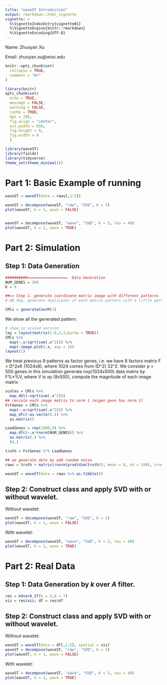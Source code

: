```yaml
---
title: "waveST Introduction"
output: rmarkdown::html_vignette
vignette: >
  %\VignetteIndexEntry{vignette01}
  %\VignetteEngine{knitr::rmarkdown}
  %\VignetteEncoding{UTF-8}
---
```

Name: Zhuoyan Xu

Email: zhuoyan.xu@wisc.edu

```r
knitr::opts_chunk$set(
  collapse = TRUE,
  comment = "#>"
)

library(knitr)
opts_chunk$set(
  echo = TRUE,
  message = FALSE,
  warning = FALSE,
  cache = TRUE,
  dpi = 200,
  fig.align = "center",
  out.width = 650,
  fig.height = 8,
  fig.width = 8
  )
```

```r
library(waveST)
library(fields)
library(tidyverse)
theme_set(theme_minimal())
```



# Part 1: Basic Example of running 
```r
waveST = waveST(data = raws[,1:5])

waveST = decompose(waveST, "raw", "SVD", K = 5)
plot(waveST, k = 1, wave = FALSE)


waveST = decompose(waveST, "wave", "SVD", K = 5, tau = 40)
plot(waveST, k = 1, wave = TRUE)
```


# Part 2: Simulation
## Step 1: Data Generation
```r
##########==================  Data Generation
NUM_GENES = 300
K = 9

##== Step 1. generate coordinate matrix image with different patterns
# @N_dup, generate duplicates of each matrix pattern with a little permutation 

CMls = generateCoorM(1)
```


We show all the generated pattern:
```r
# show in scaled version
lay = layout(matrix(1:9,3,3,byrow = TRUE))
CMls %>%
  map(~.x/sqrt(sum(.x^2))) %>%
  map(~image.plot(.x, asp = 1))
layout(1)
```

We treat previous 9 patterns as factor genes, i.e. we have 8 factors matrix F = D^2xK (1024x8), where 1024 comes from (D^2) 32^2. We consider p = 500 genes in this simulation generate nxp(1024x500) data matrix by F%*%V, where V is \code{K}xp (8x500), compute the magnitude of each image matrix

```r
scales = CMls %>% 
  map_dbl(~sqrt(sum(.x^2)))
## rescale each image matrix to norm 1 (eigen gene has norm 1)
FctGenes = CMls %>% 
  map(~.x/sqrt(sum(.x^2))) %>%
  map_dfc(~as.vector(.)) %>% 
  as.matrix()

LoadGenes = rep(1000,9) %>%
  map_dfc(~.x*rnorm(NUM_GENES)) %>%
  as.matrix(.) %>%
  t(.)

truth = FctGenes %*% LoadGenes

## we generate data by add random noise
raws = truth + matrix(rnorm(prod(dim(truth)), mean = 0, sd = 190), nrow = dim(truth)[1], ncol = dim(truth)[2])

waveST = waveST(data = raws %>% as.tibble())
```

## Step 2: Construct class and apply SVD with or without wavelet.
Without wavelet:
```r
waveST = decompose(waveST, "raw", "SVD", K = 5)
plot(waveST, k = 1, wave = FALSE)
```

With wavelet:
```r
waveST = decompose(waveST, "wave", "SVD", K = 5, tau = 40)
plot(waveST, k = 1, wave = TRUE)
```






# Part 2: Real Data
## Step 1: Data Generation by _k_ over _A_ filter.
```r
res = kOverA_ST(k = 3,A = 7)
viz = res$viz; df = res$df
```

## Step 2: Construct class and apply SVD with or without wavelet.
Without wavelet:
```r
waveST = waveST(data = df[,1:5], spatial = viz)
waveST = decompose(waveST, "raw", "SVD", K = 5)
plot(waveST, k = 1, wave = FALSE)
```

With wavelet:
```r
waveST = decompose(waveST, "wave", "SVD", K = 5, tau = 40)
plot(waveST, k = 1, wave = TRUE)
```




